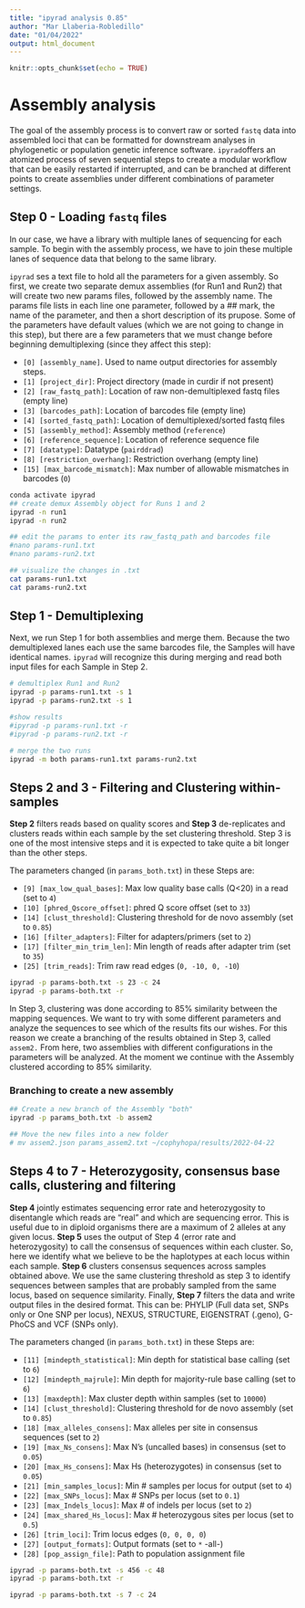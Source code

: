 ```yaml
---
title: "ipyrad analysis 0.85"
author: "Mar Llaberia-Robledillo"
date: "01/04/2022"
output: html_document
---
```


```r
knitr::opts_chunk$set(echo = TRUE)
```

# Assembly analysis

The goal of the assembly process is to convert raw or sorted `fastq` data into assembled loci that can be formatted for downstream analyses in phylogenetic or population genetic inference software. `ipyrad`offers an atomized process of seven sequential steps to create a modular workflow that can be easily restarted if interrupted, and can be branched at different points to create assemblies under different combinations of parameter settings.

## Step 0 - Loading `fastq` files

In our case, we have a library with multiple lanes of sequencing for each sample. To begin with the assembly process, we have to join these multiple lanes of sequence data that belong to the same library.

`ipyrad` ses a text file to hold all the parameters for a given assembly. So first, we create two separate demux assemblies (for Run1 and Run2) that will create two new params files, followed by the assembly name. The params file lists in each line one parameter, followed by a \#\# mark, the name of the parameter, and then a short description of its prupose. Some of the parameters have default values (which we are not going to change in this step), but there are a few parameters that we must change before beginning demultiplexing (since they affect this step):

-   `[0] [assembly_name]`. Used to name output directories for assembly steps.
-   `[1] [project_dir]`: Project directory (made in curdir if not present)
-   `[2] [raw_fastq_path]`: Location of raw non-demultiplexed fastq files (empty line)
-   `[3] [barcodes_path]`: Location of barcodes file (empty line)
-   `[4] [sorted_fastq_path]`: Location of demultiplexed/sorted fastq files
-   `[5] [assembly_method]`: Assembly method (`reference`)
-   `[6] [reference_sequence]`: Location of reference sequence file
-   `[7] [datatype]`: Datatype (`pairddrad`)
-   `[8] [restriction_overhang]`: Restriction overhang (empty line)
-   `[15] [max_barcode_mismatch]`: Max number of allowable mismatches in barcodes (`0`)

```bash
conda activate ipyrad
## create demux Assembly object for Runs 1 and 2
ipyrad -n run1
ipyrad -n run2

## edit the params to enter its raw_fastq_path and barcodes file
#nano params-run1.txt
#nano params-run2.txt

## visualize the changes in .txt
cat params-run1.txt
cat params-run2.txt
```

## Step 1 - Demultiplexing

Next, we run Step 1 for both assemblies and merge them. Because the two demultiplexed lanes each use the same barcodes file, the Samples will have identical names. `ipyrad` will recognize this during merging and read both input files for each Sample in Step 2.

```bash
# demultiplex Run1 and Run2
ipyrad -p params-run1.txt -s 1
ipyrad -p params-run2.txt -s 1

#show results 
#ipyrad -p params-run1.txt -r
#ipyrad -p params-run2.txt -r

# merge the two runs 
ipyrad -m both params-run1.txt params-run2.txt

```

## Steps 2 and 3 - Filtering and Clustering within-samples

**Step 2** filters reads based on quality scores and **Step 3** de-replicates and clusters reads within each sample by the set clustering threshold. Step 3 is one of the most intensive steps and it is expected to take quite a bit longer than the other steps.

The parameters changed (in `params_both.txt`) in these Steps are:

-   `[9] [max_low_qual_bases]`: Max low quality base calls (Q\<20) in a read (set to `4`)
-   `[10] [phred_Qscore_offset]`: phred Q score offset (set to `33`)
-   `[14] [clust_threshold]`: Clustering threshold for de novo assembly (set to `0.85`)
-   `[16] [filter_adapters]`: Filter for adapters/primers (set to `2`)
-   `[17] [filter_min_trim_len]`: Min length of reads after adapter trim (set to `35`)
-   `[25] [trim_reads]`: Trim raw read edges (`0, -10, 0, -10`)

```bash
ipyrad -p params-both.txt -s 23 -c 24
ipyrad -p params-both.txt -r
```

In Step 3, clustering was done according to 85% similarity between the mapping sequences. We want to try with some different parameters and analyze the sequences to see which of the results fits our wishes. For this reason we create a branching of the results obtained in Step 3, called `assem2.` From here, two assemblies with different configurations in the parameters will be analyzed. At the moment we continue with the Assembly clustered according to 85% similarity.

### Branching to create a new assembly

```bash

## Create a new branch of the Assembly "both"
ipyrad -p params_both.txt -b assem2

## Move the new files into a new folder
# mv assem2.json params_assem2.txt ~/cophyhopa/results/2022-04-22
```

## Steps 4 to 7 - Heterozygosity, consensus base calls, clustering and filtering

**Step 4** jointly estimates sequencing error rate and heterozygosity to disentangle which reads are "real" and which are sequencing error. This is useful due to in diploid organisms there are a maximum of 2 alleles at any given locus. **Step 5** uses the output of Step 4 (error rate and heterozygosity) to call the consensus of sequences within each cluster. So, here we identify what we believe to be the haplotypes at each locus within each sample. **Step 6** clusters consensus sequences across samples obtained above. We use the same clustering threshold as step 3 to identify sequences between samples that are probably sampled from the same locus, based on sequence similarity. Finally, **Step 7** filters the data and write output files in the desired format. This can be: PHYLIP (Full data set, SNPs only or One SNP per locus), NEXUS, STRUCTURE, EIGENSTRAT (.geno), G-PhoCS and VCF (SNPs only).

The parameters changed (in `params_both.txt`) in these Steps are:

-   `[11] [mindepth_statistical]`: Min depth for statistical base calling (set to `6`)
-   `[12] [mindepth_majrule]`: Min depth for majority-rule base calling (set to `6`)
-   `[13] [maxdepth]`: Max cluster depth within samples (set to `10000`)
-   `[14] [clust_threshold]`: Clustering threshold for de novo assembly (set to `0.85`)
-   `[18] [max_alleles_consens]`: Max alleles per site in consensus sequences (set to `2`)
-   `[19] [max_Ns_consens]`: Max N's (uncalled bases) in consensus (set to `0.05`)
-   `[20] [max_Hs_consens]`: Max Hs (heterozygotes) in consensus (set to `0.05`)
-   `[21] [min_samples_locus]`: Min \# samples per locus for output (set to `4`)
-   `[22] [max_SNPs_locus]`: Max \# SNPs per locus (set to `0.1`)
-   `[23] [max_Indels_locus]`: Max \# of indels per locus (set to `2`)
-   `[24] [max_shared_Hs_locus]`: Max \# heterozygous sites per locus (set to `0.5`)
-   `[26] [trim_loci]`: Trim locus edges (`0, 0, 0, 0`)
-   `[27] [output_formats]`: Output formats (set to `*` -all-)
-   `[28] [pop_assign_file]`: Path to population assignment file

```bash
ipyrad -p params-both.txt -s 456 -c 48
ipyrad -p params-both.txt -r

ipyrad -p params-both.txt -s 7 -c 24
```

